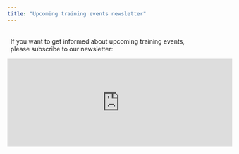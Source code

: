 ```yaml
---
title: "Upcoming training events newsletter"
---
```

<br>
&ensp;If you want to get informed about upcoming training events,\
&ensp;please subscribe to our newsletter:

<iframe id="iframeform" src="https://secure.campaigner.com/CSB/Public/Form.aspx?fid=1889522&ac=gk59"
	frameborder="0" data-acc-id="gk59" height="200" width="510" scrolling="no"></iframe>
